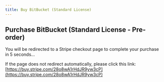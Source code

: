 ```yaml
---
title: Buy BitBucket (Standard License)
---
```



<Head>
  <meta httpEquiv="refresh" content="5; url='https://buy.stripe.com/28o8wA1rHdJR9yw3cP'" />
</Head>

## Purchase BitBucket (Standard License - Pre-order)

You will be redirected to a Stripe checkout page to complete your purchase in 5 seconds…

If the page does not redirect automatically, please click this link: [https://buy.stripe.com/28o8wA1rHdJR9yw3cP](https://buy.stripe.com/28o8wA1rHdJR9yw3cP)
